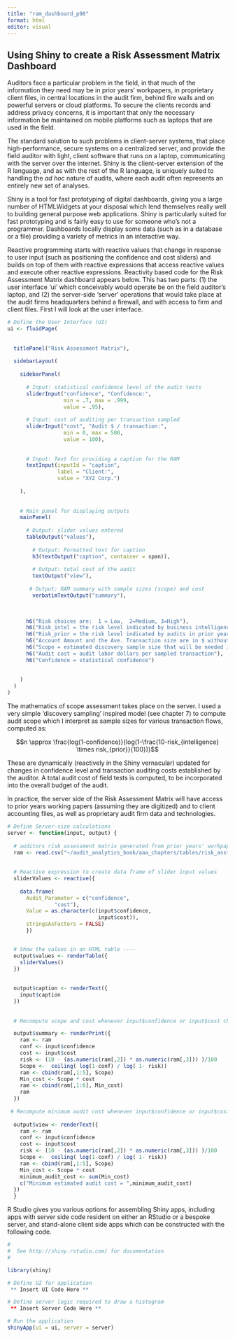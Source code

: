 ---
title: "ram_dashboard_p98"
format: html
editor: visual
---

## Using Shiny to create a Risk Assessment Matrix Dashboard

Auditors face a particular problem in the field, in that much of the information they need may be in prior years' workpapers, in proprietary client files, in central locations in the audit firm, behind fire walls and on powerful servers or cloud platforms.   To secure the clients records and address privacy concerns, it is important that only the necessary information be maintained on mobile platforms such as laptops that are used in the field.  

The standard solution to such problems in client-server systems, that place high-performance, secure systems on a centralized server, and provide the field auditor with light, client software that runs on a laptop, communicating with the server over the internet.  Shiny is the client-server extension of the R language, and as with the rest of the R language, is uniquely suited to handling the *ad hoc* nature of audits, where each audit often represents an entirely new set of analyses.  

Shiny is a tool for fast prototyping of digital dashboards, giving you a large number of HTMLWidgets at your disposal which lend themselves really well to building general purpose web applications.  Shiny is particularly suited for fast prototyping and is fairly easy to use for someone who's not a programmer.   Dashboards locally display some data (such as in a database or a file) providing a variety of metrics in an interactive way. 

Reactive programming starts with reactive values that change in response to user input (such as positioning the confidence and cost sliders) and builds on top of them with reactive expressions that access reactive values and execute other reactive expressions.  Reactivity based code for the Risk Assessment Matrix dashboard appears below.  This has two parts: (1) the user interface 'ui' which conceivably would operate be on the field auditor's laptop, and (2) the server-side 'server' operations that would take place at the audit firms headquarters behind a firewall, and with access to firm and client files.  First I will look at the user interface.


```{r eval=F}

# Define the User Interface (UI) 
ui <- fluidPage(
  
  
  titlePanel("Risk Assessment Matrix"),
  
  sidebarLayout(
    
    sidebarPanel(
      
      # Input: statistical confidence level of the audit tests 
      sliderInput("confidence", "Confidence:",
                  min = .7, max = .999,
                  value = .95),
      
      # Input: cost of auditing per transaction sampled  
      sliderInput("cost", "Audit $ / transaction:",
                  min = 0, max = 500,
                  value = 100),
      
      
      # Input: Text for providing a caption for the RAM 
      textInput(inputId = "caption",
                label = "Client:",
                value = "XYZ Corp.")
     
    ),
    
  
    # Main panel for displaying outputs 
    mainPanel(
      
      # Output: slider values entered 
      tableOutput("values"),
      
        # Output: Formatted text for caption 
        h3(textOutput("caption", container = span)),
      
        # Output: total cost of the audit 
        textOutput("view"), 
     
       # Output: RAM summary with sample sizes (scope) and cost
        verbatimTextOutput("summary"),
        

      
      h6("Risk choices are:  1 = Low,  2=Medium, 3=High"),
      h6("Risk_intel = the risk level indicated by business intelligence scanning"),
      h6("Risk_prior = the risk level indicated by audits in prior years"),
      h6("Account Amount and the Ave. Transaction size are in $ without decimals or 000 dividers"),
      h6("Scope = estimated discovery sample size that will be needed in the audit of this account"),
      h6("Audit cost = audit labor dollars per sampled transaction"),      
      h6("Confidence = statistical confidence")
      
     
    )
  )
)

```
The mathematics of scope assessment takes place on the server.  I used a very simple 'discovery sampling' inspired model  (see chapter 7) to compute audit scope which I interpret as sample sizes for various transaction flows, computed as:

$$n \approx  \frac{log(1-confidence)}{log(1-\frac{10-risk_{intelligence} \times risk_{prior}}{100})}$$

These are dynamically (reactively in the Shiny vernacular) updated for changes in confidence level and transaction auditing costs established by the auditor.  A total audit cost of field tests is computed, to be incorporated into the overall budget of the audit. 

In practice, the server side of the Risk Assessment Matrix will have access to prior years working papers (assuming they are digitized) and to client accounting files, as well as proprietary audit firm data and technologies.  


```{r eval=F}

# Define Server-size calculations
server <- function(input, output) {
  
  # auditors risk assessment matrix generated from prior years' workpapers, etc.
  ram <- read.csv("~/audit_analytics_book/aaa_chapters/tables/risk_asst_matrix.csv")
  
  
  # Reactive expression to create data frame of slider input values 
  sliderValues <- reactive({
    
    data.frame(
      Audit_Parameter = c("confidence",
               "cost"),
      Value = as.character(c(input$confidence,
                             input$cost)),
      stringsAsFactors = FALSE)
      })


  # Show the values in an HTML table ----
  output$values <- renderTable({
    sliderValues()
  })
  
  
  output$caption <- renderText({
    input$caption
  })
  
  
  # Recompute scope and cost whenever input$confidence or input$cost change

  output$summary <- renderPrint({
    ram <- ram
    conf <- input$confidence
    cost <- input$cost
    risk <- (10 - (as.numeric(ram[,2]) * as.numeric(ram[,3])) )/100
    Scope <-  ceiling( log(1-conf) / log( 1- risk))
    ram <- cbind(ram[,1:5], Scope)
    Min_cost <- Scope * cost
    ram <- cbind(ram[,1:6], Min_cost)
    ram
  })
  
 # Recompute minimum audit cost whenever input$confidence or input$cost change
  
  output$view <- renderText({
    ram <- ram
    conf <- input$confidence
    cost <- input$cost
    risk <- (10 - (as.numeric(ram[,2]) * as.numeric(ram[,3])) )/100
    Scope <-  ceiling( log(1-conf) / log( 1- risk))
    ram <- cbind(ram[,1:5], Scope)
    Min_cost <- Scope * cost
    minimum_audit_cost <- sum(Min_cost)
    c("Minimum estimated audit cost = ",minimum_audit_cost)
  })
  }

```

R Studio gives you various options for assembling Shiny apps, including apps with server side code resident on either an RStudio or a bespoke server, and stand-alone client side apps which can be constructed with the following code.

```{r eval=F}

#
#  See http://shiny.rstudio.com/ for documentation
#

library(shiny)

# Define UI for application 
 ** Insert UI Code Here **

# Define server logic required to draw a histogram
 ** Insert Server Code Here **

# Run the application 
shinyApp(ui = ui, server = server)

```

